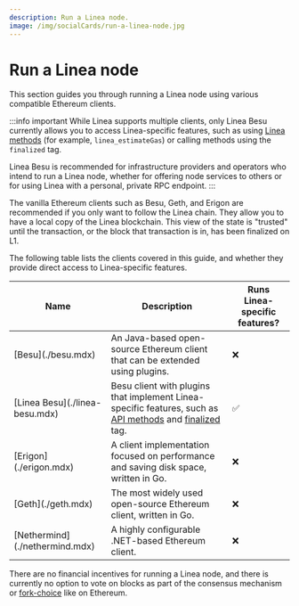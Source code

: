 ```yaml
---
description: Run a Linea node.
image: /img/socialCards/run-a-linea-node.jpg
---
```



# Run a Linea node

This section guides you through running a Linea node using various compatible Ethereum clients.

:::info important
While Linea supports multiple clients, only Linea Besu currently allows you to access Linea-specific
features, such as using [Linea methods](../../../api/index.mdx) (for example, `linea_estimateGas`)
or calling methods using the `finalized` tag.

Linea Besu is recommended for infrastructure providers and operators who intend to run a Linea
node, whether for offering node services to others or for using Linea with a personal, private RPC endpoint.
:::

The vanilla Ethereum clients such as Besu, Geth, and Erigon are recommended if you only want to follow the
Linea chain. They allow you to have a local copy of the Linea blockchain. This view of the state is
"trusted" until the transaction, or the block that transaction is in, has been finalized on L1.

The following table lists the clients covered in this guide, and whether they provide direct access
to Linea-specific features.

<table>
  <thead>
    <tr>
      <th>Name</th>
      <th>Description</th>
      <th>Runs Linea-specific features?</th>
    </tr>
  </thead>
  <tbody>
    <tr>
      <td>[Besu](./besu.mdx)</td>
      <td>An Java-based open-source Ethereum client that can be extended using plugins.</td>
      <td>❌</td>
    </tr>
    <tr>
      <td>[Linea Besu](./linea-besu.mdx)</td>
      <td>Besu client with plugins that implement Linea-specific features, such as <a href="../../../api/index.mdx">API methods</a> and <a href="../finalized-block.mdx">finalized</a> tag.</td>
      <td>✅</td>
    </tr>
    <tr>
      <td>[Erigon](./erigon.mdx)</td>
      <td>A client implementation focused on performance and saving disk space, written in Go.</td>
      <td>❌</td>
    </tr>
    <tr>
      <td>[Geth](./geth.mdx)</td>
      <td>The most widely used open-source Ethereum client, written in Go.</td>
      <td>❌</td>
    </tr>
    <tr>
      <td>[Nethermind](./nethermind.mdx)</td>
      <td>A highly configurable .NET-based Ethereum client.</td>
      <td>❌</td>
    </tr>
  </tbody>
</table>


There are no financial incentives for running a Linea node, and there is currently no option to
vote on blocks as part of the consensus mechanism or
[fork-choice](https://eth2book.info/capella/part3/forkchoice/#whats-a-fork-choice) like on Ethereum.


<DocCardList />
